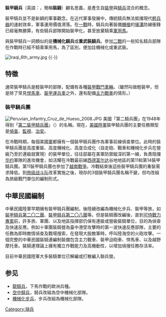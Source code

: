 {{unreferenced|time=2016-02-08T11:00:32+00:00}}
{{军事}}
{{Otheruses|裝甲騎兵 (動畫)|subject=近代的軍事部隊，騎兵的一種|other=日昇製作，以人型兵器VOTOMS為主的日本科幻動畫}}
'''裝甲騎兵'''（英語：{{lang|en|Armored Cavalry}}，簡稱'''裝騎'''）顧名思義，是產生自[[裝甲|裝甲]]與[[騎兵|騎兵]]混合的概念。

裝甲騎兵並不是新穎的軍事觀念。在近代軍事發展中，傳統騎兵無法抵擋現代[[輕兵器|輕兵器]]的速射效率，軍事運用價值滑落。在[[一戰|一戰]]時，騎兵向著裝備[[機槍|機槍]]的[[戰壕|壕溝]]防線衝鋒已經毫無勝算，有些騎兵部隊開始裝甲化，甚至放棄騎乘[[軍用馬|軍用馬]]。

與裝甲騎兵一詞類似的是'''機械化騎兵'''或'''重武裝騎兵'''。參加[[二戰|二戰]]的一些知名騎兵部隊在作戰時已經不騎乘軍用馬，為了區別，便加註機械化或重武裝。

[[File:Iraqi_6th_army.jpg|thumb]]
{{-}}
== 特徵 ==
通常裝甲騎兵是輕裝甲的部隊，配備有各種[[裝甲戰鬥車輛|裝甲戰鬥車輛]]。（雖然叫做輕裝甲，但是除了常見[[悍馬_(軍用汽車)|悍馬車]]、[[裝甲運兵車|裝甲運兵車]]之外，還有配備[[主力戰車|主力戰車]]的情形。）

=== 裝甲騎兵團 ===
[[File:Peruvian_Infantry_Cruz_de_Hueso_2008.JPG|right]]
美國「第二騎兵團」在1948年得到「[[第二裝甲騎兵團|第二裝甲騎兵團]]」（{{lang|en|2nd Armored Cavalry Regiment / 2nd Armored Cav. / 2nd ACR}}）的名稱。現在，[[美國陸軍|美國陸軍]]裝甲騎兵團的主要任務類型是[[偵查|偵查]]、[[監視|監視]]、[[治安|治安]]。

在冷戰時期，每個美國[[軍_(軍隊)|軍]]都擁有一個裝甲騎兵團作為軍事前線偵查單位。此時的裝甲騎兵團是高度重裝、高度機械化、高度合成化（自走砲、戰車和機械化步兵在營級乃至於連級就實現）的裝甲單位，往往部屬在美軍防禦縱深的第一線，負責阻擋[[华约|华约]]軍隊的進攻機會，如活耀在冷戰最前線[[西德|西德]][[富尔达|富尔达]]谷地地區的第11和第14裝甲騎兵團。第11裝甲騎兵團也參加了[[越南戰爭|越南戰爭]]。冷戰結束後這些裝甲騎兵團的重裝需求降低。到[[旅级战斗队|旅级战斗队]]改革實施之後，現存的3個裝甲騎兵團名稱不變，但均改組為旅級戰鬥單位的編制形式。

== 中華民國編制 ==
中華民國陸軍早期擁有裝甲騎兵團編制，後陸續改編為機械化步兵、裝甲等旅，如[[中華民國陸軍裝甲騎兵第二〇二團|裝甲騎兵第二〇二團]]、[[中華民國陸軍裝甲第五八六旅|裝甲騎兵第二〇八團]]等。但是裝騎團改編後，直到[[中華民國陸軍#可恃戰力專案|可恃戰力專案]]前，許多旅、軍團、以及地區指揮部仍保有連級或營級裝騎單位，目的為偵查及快速反應。例如十軍團裝騎營為臺中港受攻擊時的第一波快速反應部隊，主要的任務為即時敵情偵查及戰場搜索，在發現大股敵軍時，呼叫陸海空的火砲攻擊。一個完整的中華民國裝騎連編制裝備包含主力戰車、裝甲迫砲車、悍馬車、以及越野摩托車。裝騎連理論上擁有獨立作戰能力及高機動性，以增加偵搜任務存活率。

目前中華民國陸軍大多裝騎單位已解編或打散編入聯兵營。

==参见==
* [[龍騎兵|龍騎兵]]，下馬作戰的歐洲兵種。
* [[空中騎兵|空中騎兵]]，騎兵改組為空中機械化部隊。
* [[機械化步兵|機械化步兵]]，步兵改組為機械化部隊。

[[Category:骑兵|Category:骑兵]]